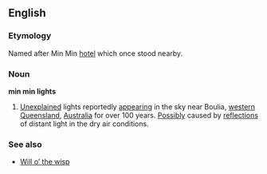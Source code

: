 ==English==
===Etymology===
Named after Min Min [[hotel]] which once stood nearby.
===Noun===
'''min min lights'''

# [[Unexplained]] lights reportedly [[appearing]] in the sky near Boulia, [[western]] [[Queensland]], [[Australia]] for over 100 years. [[Possibly]] caused by [[reflection]]s of distant light in the dry air conditions.

===See also===
*[[Will o' the wisp|Will o’ the wisp]]